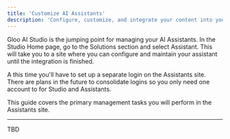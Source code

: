 ```yaml
---
title: 'Customize AI Assistants'
description: 'Configure, customize, and integrate your content into your Assistant.'
---
```


Gloo AI Studio is the jumping point for managing your AI Assistants. In the Studio Home page, go to the Solutions section and select Assistant. This will take you to a site where you can configure and maintain your assistant until the integration is finished.

<Info>
    A this time you'll have to set up a separate login on the Assistants site. There are plans in the future to consolidate logins so you only need one account to for Studio and Assistants.
</Info>

This guide covers the primary management tasks you will perform in the Assistants site.

---

TBD
